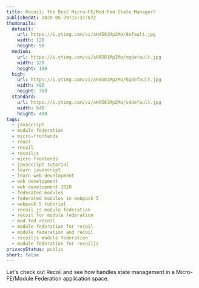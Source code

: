```yaml
---
title: Recoil; The Best Micro-FE/Mod-Fed State Manager?
publishedAt: 2020-05-29T15:37:07Z
thumbnails:
  default:
    url: https://i.ytimg.com/vi/aHA581Mp2Mo/default.jpg
    width: 120
    height: 90
  medium:
    url: https://i.ytimg.com/vi/aHA581Mp2Mo/mqdefault.jpg
    width: 320
    height: 180
  high:
    url: https://i.ytimg.com/vi/aHA581Mp2Mo/hqdefault.jpg
    width: 480
    height: 360
  standard:
    url: https://i.ytimg.com/vi/aHA581Mp2Mo/sddefault.jpg
    width: 640
    height: 480
tags:
  - javascript
  - module federation
  - micro-frontends
  - react
  - recoil
  - recoiljs
  - micro frontends
  - javascript tutorial
  - learn javascript
  - learn web development
  - web development
  - web development 2020
  - federated modules
  - federated modules in webpack 5
  - webpack 5 tutorial
  - recoil js module federation
  - recoil for module federation
  - mod fed recoil
  - module federation for recoil
  - module federation and recoil
  - recoiljs module federation
  - module federation for recoiljs
privacyStatus: public
short: false
---
```

  
Let's check out Recoil and see how handles state management in a Micro-FE/Module Federation application space.
